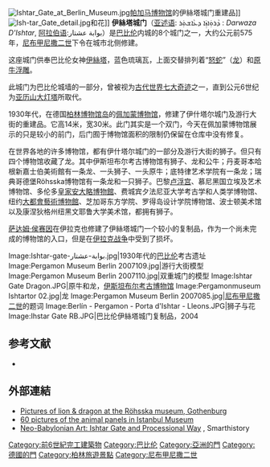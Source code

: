 {{noteTA
|T=zh-hans:伊什塔尔城门; zh-tw:伊絲塔城門;
}}

[[Image:Ishtar_Gate_at_Berlin_Museum.jpg|thumb]][[帕加马博物馆|帕加马博物馆]]的伊絲塔城门重建品]]
[[Image:Ish-tar_Gate_detail.jpg|thumb]]和花]]
{{Commonscat|Ishtar Gate}}
'''伊絲塔城门'''（[[亚述语|亚述语]]: ܕܵܪܘܲܐܙܲܐ ܕܥܵܐܫܬܲܪ  : ''Darwaza D'Ishtar'', [[阿拉伯语|阿拉伯语]]:بوابة عشتار）是[[巴比伦|巴比伦]]内城的8个城门之一，大约公元前575年，[[尼布甲尼撒二世|尼布甲尼撒二世]]下令在城市北侧修建。

这座城门供奉巴比伦女神[[伊絲塔|伊絲塔]]，蓝色琉璃瓦，上面交替排列着“[[怒蛇|怒蛇]]”（[[龙|龙]]）和[[原牛|原牛]][[浮雕|浮雕]]。

此城门为巴比伦城墙的一部分，曾被视为[[古代世界七大奇迹|古代世界七大奇迹]]之一，直到公元6世纪为[[亚历山大灯塔|亚历山大灯塔]]所取代。

1930年代，在德国[[柏林|柏林]][[博物馆岛|博物馆岛]]的[[佩加蒙博物馆|佩加蒙博物馆]]，修建了伊什塔尔城门及游行大街的重建品。它高14米，宽30米。此门其实是一个双门，今天在佩加蒙博物馆展示的只是较小的前门，后门囿于博物馆面积的限制仍保留在仓库中没有修复。

在世界各地的许多博物馆，都有伊什塔尔城门的一部分及游行大街的狮子。但只有四个博物馆收藏了龙。其中伊斯坦布尔考古博物馆有狮子、龙和公牛；丹麦哥本哈根新嘉士伯美術館有一条龙、一头狮子、一头原牛；底特律艺术学院有一条龙；瑞典哥德堡Röhsska博物馆有一条龙和一只狮子。巴黎[[卢浮宫|卢浮宫]]、慕尼黑国立埃及艺术博物馆、多伦多[[皇家安大略博物館|皇家安大略博物館]]、费城宾夕法尼亚大学考古学和人类学博物馆、纽约[[大都會藝術博物館|大都會藝術博物館]]、芝加哥东方学院、罗得岛设计学院博物馆、波士顿美术馆以及康涅狄格州纽黑文耶鲁大学美术馆，都拥有狮子。

[[萨达姆·侯赛因|萨达姆·侯赛因]]在伊拉克也修建了伊絲塔城门一个较小的复制品，作为一个尚未完成的博物馆的入口，但是在[[伊拉克战争|伊拉克战争]]中受到了损坏。

<gallery widths="180px" heights="180px" perrow="4">
Image:Ishtar-gate-بوابة-عشتار.jpg|1930年代的[[巴比伦|巴比伦]]考古遗址
Image:Pergamon Museum Berlin 2007109.jpg|游行大街模型
Image:Pergamon Museum Berlin 2007110.jpg|双重城门的模型
Image:Ishtar Gate Dragon.JPG|原牛和龙，[[伊斯坦布尔考古博物馆|伊斯坦布尔考古博物馆]]
Image:Pergamonmuseum Ishtartor 02.jpg|龙
Image:Pergamon Museum Berlin 2007085.jpg|[[尼布甲尼撒二世|尼布甲尼撒二世]]的题词
Image:Berlín - Pergamon - Porta d'Ishtar - Lleons.JPG|狮子与花
Image:Ihstar Gate RB.JPG|巴比伦伊絲塔城门复制品，2004
</gallery>

== 参考文献 ==
{{reflist}}
*{{Citation  | first = F.R. | last = Matson  | title = Compositional Studies of the Glazed Brick from the Ishtar Gate at Babylon  | publisher = Museum of Fine Arts. The Research Laboratory  | year = 1985  | isbn = 978-0-87846-255-1 }}

== 外部連結 ==
{{Commons category}}
*[https://web.archive.org/web/20100812114601/http://www.designmuseum.se/lejon.htm Pictures of lion & dragon at the Röhsska museum, Gothenburg]
*[https://pbase.com/dosseman/ishtargate 60 pictures of the animal panels in Istanbul Museum]
*[http://smarthistory.khanacademy.org/ishtar-gate-and-processional-way.html Neo-Babylonian Art: Ishtar Gate and Processional Way] {{Wayback|url=http://smarthistory.khanacademy.org/ishtar-gate-and-processional-way.html |date=20141029175900 }}, Smarthistory

{{Coord|32|32|36|N|44|25|20|E|display=title}}

[[Category:前6世紀完工建築物|Category:前6世紀完工建築物]]
[[Category:巴比伦|Category:巴比伦]]
[[Category:亞洲的門|Category:亞洲的門]]
[[Category:德國的門|Category:德國的門]]
[[Category:柏林旅遊景點|Category:柏林旅遊景點]]
[[Category:尼布甲尼撒二世|Category:尼布甲尼撒二世]]